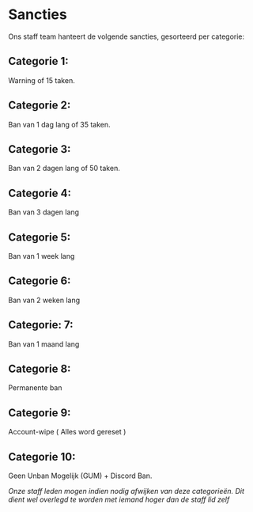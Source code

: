 # Sancties

Ons staff team hanteert de volgende sancties, gesorteerd per categorie:

## Categorie 1:

Warning of 15 taken.

## Categorie 2:

Ban van 1 dag lang of 35 taken.

## Categorie 3:

Ban van 2 dagen lang of 50 taken.

## Categorie 4:

Ban van 3 dagen lang

## Categorie 5:

Ban van 1 week lang

## Categorie 6:

Ban van 2 weken lang

## Categorie: 7:

Ban van 1 maand lang

## Categorie 8:

Permanente ban

## Categorie 9:

Account-wipe ( Alles word gereset )

## Categorie 10:

Geen Unban Mogelijk (GUM) + Discord Ban.

_Onze staff leden mogen indien nodig afwijken van deze categorieën. Dit dient wel overlegd te worden met iemand hoger dan de staff lid zelf_
